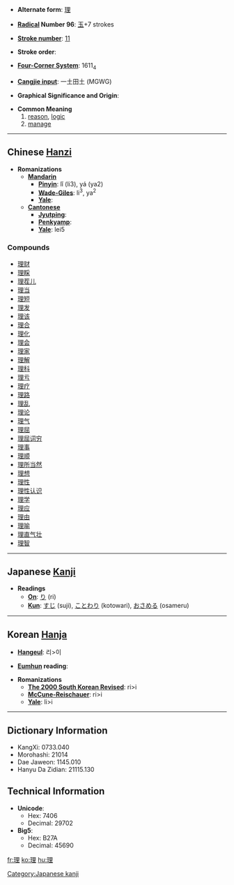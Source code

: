 * '''Alternate form''': [[理]]

* '''[[Wiktionary:Chinese radical index| Radical]] Number 96''': [[Wiktionary:Chinese radical index 玉|玉]]+7 strokes

* '''[[Wiktionary:Chinese total strokes index|Stroke number]]''': [[Wiktionary:Chinese total strokes index 11|11]]

* '''Stroke order''': 

* '''[[Wiktionary:Chinese four corner index|Four-Corner System]]''': 1611<sub>4</sub>

* '''[[Wiktionary:Chinese Cangjie index|Cangjie input]]''': 一土田土 (MGWG)

* '''Graphical Significance and Origin''': 

* '''Common Meaning'''
*#[[reason]], [[logic]]
*# [[manage]]

----

== Chinese [[Hanzi]] ==

* '''Romanizations'''
** '''[[Mandarin]]'''
*** '''[[Pinyin]]''': lǐ (li3), yá (ya2)
*** '''[[Wade-Giles]]''': li<sup>3</sup>, ya<sup>2</sup>
*** '''[[Yale]]''': 
** '''[[Cantonese]]'''
*** '''[[Jyutping]]''':
*** '''[[Penkyamp]]''': 
*** '''[[Yale]]''': lei5

===Compounds===
*[[理财]]
*[[理睬]]
*[[理茬儿]]
*[[理当]]
*[[理短]]
*[[理发]]
*[[理该]]
*[[理合]]
*[[理化]]
*[[理会]]
*[[理家]]
*[[理解]]
*[[理科]]
*[[理亏]]
*[[理疗]]
*[[理路]]
*[[理乱]]
*[[理论]]
*[[理气]]
*[[理屈]]
*[[理屈词穷]]
*[[理事]]
*[[理顺]]
*[[理所当然]]
*[[理想]]
*[[理性]]
*[[理性认识]]
*[[理学]]
*[[理应]]
*[[理由]]
*[[理喻]]
*[[理直气壮]]
*[[理智]]


----

== Japanese [[Kanji]] ==

* '''Readings'''
** '''[[On]]''': [[り]] (ri)
** '''[[Kun]]''': [[すじ]] (suji), [[ことわり]] (kotowari), [[おさめる]] (osameru)


----

== Korean [[Hanja]] ==

* '''[[Hangeul]]''': 리>이

* '''[[Eumhun]] reading''': 

* '''Romanizations'''
** '''[[The 2000 South Korean Revised Romanization|The 2000 South Korean Revised]]''': ri>i
** '''[[McCune-Reischauer]]''': ri>i
** '''[[Yale]]''': li>i

----

== Dictionary Information ==

* KangXi: 0733.040
* Morohashi: 21014
* Dae Jaweon: 1145.010
* Hanyu Da Zidian: 21115.130

== Technical Information ==

* '''Unicode''':
** Hex: 7406
** Decimal: 29702
* '''Big5''':
** Hex: B27A
** Decimal: 45690

[[Category:Japanese kanji]]

[[fr:理]]
[[ko:理]]
[[hu:理]]